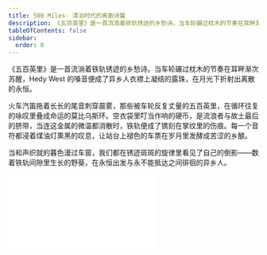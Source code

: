```yaml
---
title: 500 Miles- 漂泊时代的离散诗篇
description: 《五百英里》是一首流淌着铁轨锈迹的乡愁诗。当车轮碾过枕木的节奏在耳畔渐次苏醒，Hedy West 的嗓音便成了异乡人衣襟上凝结的露珠，在月光下折射出离散的永恒。
tableOfContents: false
sidebar:
  order: 0
---
```


《五百英里》是一首流淌着铁轨锈迹的乡愁诗。当车轮碾过枕木的节奏在耳畔渐次苏醒，Hedy West 的嗓音便成了异乡人衣襟上凝结的露珠，在月光下折射出离散的永恒。

火车汽笛拖着长长的尾音刺穿晨雾，那些被车轮反复丈量的五百英里，在循环往复的咏叹里叠成命运的莫比乌斯环。空衣袋里叮当作响的硬币，是流浪者与故土最后的脐带，当连这金属的微温都消散时，铁轨便成了镌刻在掌纹里的伤痕。每一个音符都浸着煤油灯熏黑的叹息，让站台上褪色的车票在岁月里发酵成苦涩的乡酿。

当和声织就的暮色漫过车窗，我们都在锈迹斑斑的旋律里看见了自己的倒影——数着铁轨间隙里生长的野葵，在永恒出发与永不能抵达之间徘徊的异乡人。

<iframe class="bili-video" src="//player.bilibili.com/player.html?isOutside=true&aid=114234671239907&bvid=BV18vZVYzEyd&cid=29099102203&p=1" scrolling="no" border="0" frameborder="no" framespacing="0" allowfullscreen="true"></iframe>